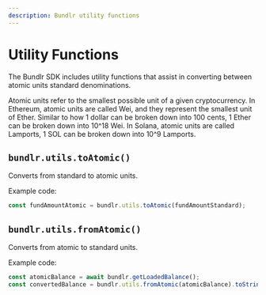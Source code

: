 ```yaml
---
description: Bundlr utility functions
---
```



# Utility Functions

The Bundlr SDK includes utility functions that assist in converting between atomic units standard denominations.

<Callout type="info" emoji="ℹ️">
	Atomic units refer to the smallest possible unit of a given cryptocurrency. In Ethereum, atomic units are called
	Wei, and they represent the smallest unit of Ether. Similar to how 1 dollar can be broken down into 100 cents, 1
	Ether can be broken down into 10^18 Wei. In Solana, atomic units are called Lamports, 1 SOL can be broken down into
	10^9 Lamports.
</Callout>

## `bundlr.utils.toAtomic()`

Converts from standard to atomic units.

Example code:

```js
const fundAmountAtomic = bundlr.utils.toAtomic(fundAmountStandard);
```

## `bundlr.utils.fromAtomic()`

Converts from atomic to standard units.

Example code:

```js
const atomicBalance = await bundlr.getLoadedBalance();
const convertedBalance = bundlr.utils.fromAtomic(atomicBalance).toString();
```
